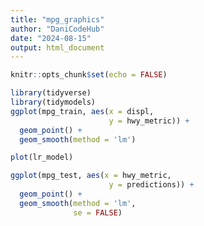```yaml
---
title: "mpg_graphics"
author: "DaniCodeHub"
date: "2024-08-15"
output: html_document
---
```


```r
knitr::opts_chunk$set(echo = FALSE)
```

```r
library(tidyverse)
library(tidymodels)
ggplot(mpg_train, aes(x = displ,
                      y = hwy_metric)) +
  geom_point() +
  geom_smooth(method = 'lm')
```

```r
plot(lr_model)
```

```r
ggplot(mpg_test, aes(x = hwy_metric,
                      y = predictions)) +
  geom_point() + 
  geom_smooth(method = 'lm',
              se = FALSE)
```